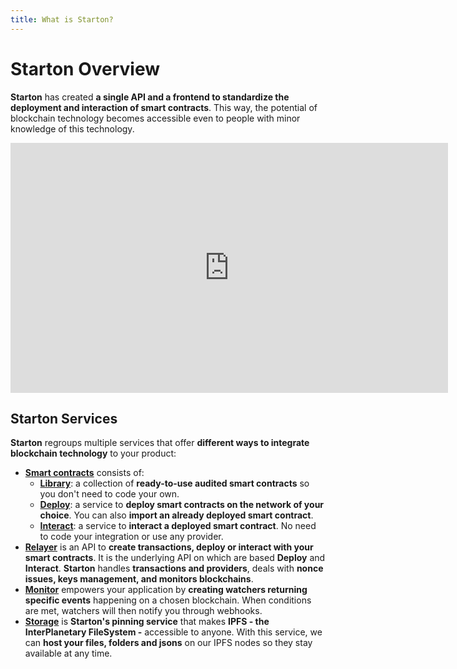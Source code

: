 ```yaml
---
title: What is Starton?
---
```



# Starton Overview

**Starton** has created **a single API and a frontend to standardize the deployment and interaction of smart contracts**.
This way, the potential of blockchain technology becomes accessible even to people with minor knowledge of this technology.

<iframe width="700" height="400" src="https://www.youtube.com/embed/NfML7e6XkkQ?si=mCjYR7FL57ylcwo2" title="YouTube video player" frameborder="0" allow="accelerometer; autoplay; clipboard-write; encrypted-media; gyroscope; picture-in-picture; web-share" allowfullscreen></iframe>

## Starton Services

**Starton** regroups multiple services that offer **different ways to integrate blockchain technology** to your product:

-   **[Smart contracts](/docs/smart-contract/understanding-smart-contracts)** consists of:
    -   **[Library](/docs/smart-contract/deploying-a-smart-contract)**: a collection of **ready-to-use audited smart contracts** so you don't need to code your own.
    -   **[Deploy](/docs/smart-contract/deploying-from-bytecode)**: a service to **deploy smart contracts on the network of your choice**. You can also **import an already deployed smart contract**.
    -   **[Interact](/docs/smart-contract/interacting-with-a-smart-contract)**: a service to **interact a deployed smart contract**. No need to code your integration or use any provider.
-   **[Relayer](/docs/transactions/understanding-the-relayer)** is an API to **create transactions, deploy or interact with your smart contracts**. It is the underlying API on which are based **Deploy** and **Interact**. **Starton** handles **transactions and providers**, deals with **nonce issues, keys management, and monitors blockchains**.
-   **[Monitor](/docs/watcher/understanding-watchers)** empowers your application by **creating watchers returning specific events** happening on a chosen blockchain.
    When conditions are met, watchers will then notify you through webhooks.
-   **[Storage](/docs/ipfs/understanding-ipfs)** is **Starton's pinning service** that makes **IPFS - the InterPlanetary FileSystem -** accessible to anyone.
    With this service, we can **host your files, folders and jsons** on our IPFS nodes so they stay available at any time.


